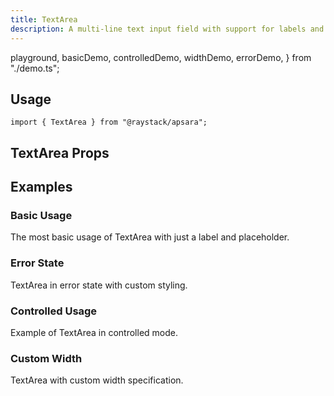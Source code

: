 ```yaml
---
title: TextArea
description: A multi-line text input field with support for labels and helper text.
---
```


  playground,
  basicDemo,
  controlledDemo,
  widthDemo,
  errorDemo,
} from "./demo.ts";

<Demo data={playground} />

## Usage

```tsx
import { TextArea } from "@raystack/apsara";
```

## TextArea Props

<auto-type-table path="./props.ts" name="TextAreaProps" />

## Examples

### Basic Usage

The most basic usage of TextArea with just a label and placeholder.

<Demo data={basicDemo} />

### Error State

TextArea in error state with custom styling.

<Demo data={errorDemo} />

### Controlled Usage

Example of TextArea in controlled mode.

<Demo data={controlledDemo} />

### Custom Width

TextArea with custom width specification.

<Demo data={widthDemo} />
